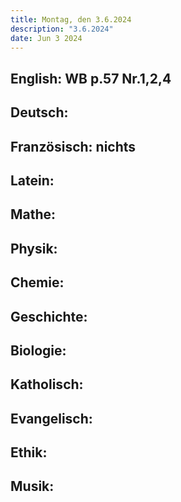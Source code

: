 ```yaml
---
title: Montag, den 3.6.2024
description: "3.6.2024"
date: Jun 3 2024
---
```


## English: WB p.57 Nr.1,2,4
## Deutsch: 
## Französisch: nichts
## Latein: 
## Mathe: 
## Physik: 
## Chemie: 
## Geschichte: 
## Biologie: 
## Katholisch: 
## Evangelisch: 
## Ethik: 
## Musik: 